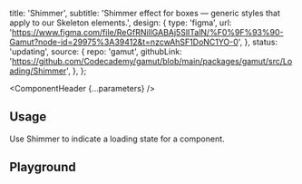 


  title: 'Shimmer',
  subtitle:
    'Shimmer effect for boxes — generic styles that apply to our Skeleton elements.',
  design: {
    type: 'figma',
    url: 'https://www.figma.com/file/ReGfRNillGABAj5SlITalN/%F0%9F%93%90-Gamut?node-id=29975%3A39412&t=nzcwAhSF1DoNC1YO-0',
  },
  status: 'updating',
  source: {
    repo: 'gamut',
    githubLink:
      'https://github.com/Codecademy/gamut/blob/main/packages/gamut/src/Loading/Shimmer',
  },
};

<Meta of={ShimmerStories} />

<ComponentHeader {...parameters} />

## Usage

Use Shimmer to indicate a loading state for a component.

## Playground

<Canvas sourceState="shown" of={ShimmerStories.Default} />

<Controls />
